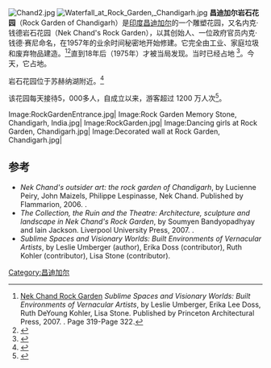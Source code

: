 [[File:Chand2.jpg|thumb]]
[[File:Waterfall_at_Rock_Garden,_Chandigarh.jpg|thumb]]
'''昌迪加尔岩石花园'''（Rock Garden of Chandigarh）是[[印度|印度]][[昌迪加尔|昌迪加尔]]的一个雕塑花园，又名内克·钱德岩石花园（Nek Chand's Rock Garden），以其创始人、一位政府官员内克·钱德·赛尼命名，在1957年的业余时间秘密地开始修建。它完全由工业、家庭垃圾和废弃物品建造。<ref>[https://books.google.com/books?id=3CdgUwZBNwIC&pg=PA321&dq=Rock+Garden,+Chandigarh&as_brr=0#PPA319,M1 Nek Chand Rock Garden] {{Wayback|url=https://books.google.com/books?id=3CdgUwZBNwIC&pg=PA321&dq=Rock+Garden,+Chandigarh&as_brr=0#PPA319,M1 |date=20200601082008 }} ''Sublime Spaces and Visionary Worlds: Built Environments of Vernacular Artists'', by Leslie Umberger, Erika Lee Doss, Ruth DeYoung Kohler, Lisa Stone. Published by Princeton Architectural Press, 2007. {{ISBN|1-56898-728-5}}. Page 319-Page 322.</ref><ref>{{cite web |author= |url=http://articles.timesofindia.indiatimes.com/2012-07-01/chandigarh/32494297_1_night-tourism-feasibility-study-prominent-tourist-destinations |title=Night tourism to light up ‘rocks’ |newspaper=The Times of India |date=2012-07-01 |accessdate=2012-10-30 |archive-date=2013-01-26 |archive-url=https://archive.today/20130126225232/http://articles.timesofindia.indiatimes.com/2012-07-01/chandigarh/32494297_1_night-tourism-feasibility-study-prominent-tourist-destinations |dead-url=yes }}</ref>直到18年后（1975年）才被当局发现。当时已经占地{{convert|12|acre|ha|adj=on}} <ref>{{cite web|url= https://books.google.com/books?id=B7T4T1oK_-IC&pg=PA126&dq=rock+garden+chandigarh&hl=en&sa=X&ei=EzbxT6rUGILrrQeXyPi9DQ&ved=0CDsQ6AEwAA#v=onepage&q=rock%20garden%20chandigarh&f=false|title= Picturing South Asian Culture in English: Textual and Visual Representations|access-date= 2020-11-16|archive-date= 2020-05-31|archive-url= https://web.archive.org/web/20200531220740/https://books.google.com/books?id=B7T4T1oK_-IC&pg=PA126&dq=rock+garden+chandigarh&hl=en&sa=X&ei=EzbxT6rUGILrrQeXyPi9DQ&ved=0CDsQ6AEwAA#v=onepage&q=rock%20garden%20chandigarh&f=false|dead-url= no}}</ref>。今天，它占地{{convert|40|acre|ha}}。

岩石花园位于苏赫纳湖附近。<ref>{{cite web |url=http://www.thehindu.com/life-and-style/kids/article2081192.ece? |title=Working wealth out of waste |access-date=2020-11-16 |archive-date=2012-07-18 |archive-url=https://web.archive.org/web/20120718203056/http://www.thehindu.com/life-and-style/kids/article2081192.ece |dead-url=yes }}</ref> 

该花园每天接待5，000多人，自成立以来，游客超过 1200 万人次<ref>{{cite web|url= https://books.google.com/books?id=gL7pGaL3vooC&pg=PA125&dq=rock+garden+chandigarh&hl=en&sa=X&ei=EzbxT6rUGILrrQeXyPi9DQ&ved=0CGcQ6AEwCA#v=onepage&q=rock%20garden%20chandigarh&f=false|title= Discover India by Rail|access-date= 2020-11-16|archive-date= 2020-06-01|archive-url= https://web.archive.org/web/20200601110327/https://books.google.com/books?id=gL7pGaL3vooC&pg=PA125&dq=rock+garden+chandigarh&hl=en&sa=X&ei=EzbxT6rUGILrrQeXyPi9DQ&ved=0CGcQ6AEwCA#v=onepage&q=rock%20garden%20chandigarh&f=false|dead-url= no}}</ref>。

<gallery>
Image:RockGardenEntrance.jpg|
Image:Rock Garden Memory Stone, Chandigarh, India.jpg|
Image:RockGarden.jpg|
Image:Dancing girls at Rock Garden, Chandigarh.jpg|
Image:Decorated wall at Rock Garden, Chandigarh.jpg|
</gallery>

==参考==
* ''Nek Chand's outsider art: the rock garden of Chandigarh'', by Lucienne Peiry, John Maizels, Philippe Lespinasse, Nek Chand. Published by Flammarion, 2006. {{ISBN|2-08-030518-2}}.
* ''The Collection, the Ruin and the Theatre: Architecture, sculpture and landscape in Nek Chand's Rock Garden'', by Soumyen Bandyopadhyay and Iain Jackson. Liverpool University Press, 2007. {{ISBN|1-84631-120-9}}.
* ''Sublime Spaces and Visionary Worlds: Built Environments of Vernacular Artists'', by Leslie Umberger (author), Erika Doss (contributor), Ruth Kohler (contributor), Lisa Stone (contributor).
{{Reflist}}
{{coord|30.752|76.807|display=title|region:IN_type:landmark}}
[[Category:昌迪加尔|Category:昌迪加尔]]